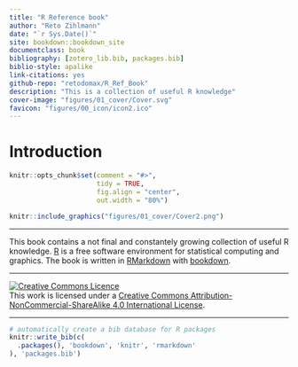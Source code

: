 ```yaml
--- 
title: "R Reference book"
author: "Reto Zihlmann"
date: "`r Sys.Date()`"
site: bookdown::bookdown_site
documentclass: book
bibliography: [zotero_lib.bib, packages.bib]
biblio-style: apalike
link-citations: yes
github-repo: "retodomax/R_Ref_Book"
description: "This is a collection of useful R knowledge"
cover-image: "figures/01_cover/Cover.svg"
favicon: "figures/00_icon/icon2.ico"
---
```



# Introduction {-}

```r
knitr::opts_chunk$set(comment = "#>",
                      tidy = TRUE,
                      fig.align = "center",
                      out.width = "80%")
```


```r
knitr::include_graphics("figures/01_cover/Cover2.png")
```


***

This book contains a not final and constantely growing collection of useful R knowledge. [R](https://www.r-project.org/) is a free software environment for statistical computing and graphics. 
The book is written in [RMarkdown](https://rmarkdown.rstudio.com/) with [bookdown](https://bookdown.org/).


***

<a rel="license" href="http://creativecommons.org/licenses/by-nc-sa/4.0/"><img alt="Creative Commons Licence" style="border-width:0" src="https://i.creativecommons.org/l/by-nc-sa/4.0/88x31.png" /></a><br />This work is licensed under a <a rel="license" href="http://creativecommons.org/licenses/by-nc-sa/4.0/">Creative Commons Attribution-NonCommercial-ShareAlike 4.0 International License</a>.


***

```r
# automatically create a bib database for R packages
knitr::write_bib(c(
  .packages(), 'bookdown', 'knitr', 'rmarkdown'
), 'packages.bib')
```
